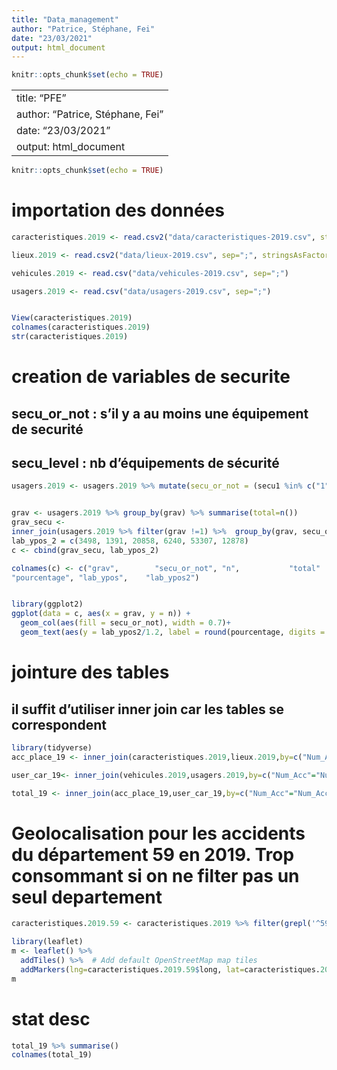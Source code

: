 ---
title: "Data_management"
author: "Patrice, Stéphane, Fei"
date: "23/03/2021"
output: html_document
---

```{r setup, include=FALSE}
knitr::opts_chunk$set(echo = TRUE)
```

---
title: "PFE"
author: "Patrice, Stéphane, Fei"
date: "23/03/2021"
output: html_document
---

```{r setup, include=FALSE}
knitr::opts_chunk$set(echo = TRUE)
```

# importation des données
```{r}
caracteristiques.2019 <- read.csv2("data/caracteristiques-2019.csv", stringsAsFactors=TRUE)

lieux.2019 <- read.csv2("data/lieux-2019.csv", sep=";", stringsAsFactors=TRUE)

vehicules.2019 <- read.csv("data/vehicules-2019.csv", sep=";")

usagers.2019 <- read.csv("data/usagers-2019.csv", sep=";")


View(caracteristiques.2019)
colnames(caracteristiques.2019)
str(caracteristiques.2019)

```

# creation de variables de securite
## secu_or_not : s'il y a au moins une équipement de securité
## secu_level : nb d'équipements de sécurité
```{r}
usagers.2019 <- usagers.2019 %>% mutate(secu_or_not = (secu1 %in% c("1", "2","3","4","5", "6","7")) | (secu2 %in% c("1", "2","3","4","5", "6","7")) | (secu3 %in% c("1", "2","3","4","5", "6","7")), secu_level = (secu1 %in% c("1", "2","3","4","5", "6","7")) + (secu2 %in% c("1", "2","3","4","5", "6","7")) + (secu3 %in% c("1", "2","3","4","5", "6","7")))


grav <- usagers.2019 %>% group_by(grav) %>% summarise(total=n())
grav_secu <- 
inner_join(usagers.2019 %>% filter(grav !=1) %>%  group_by(grav, secu_or_not) %>% summarise(n=n()), grav, by = "grav") %>% mutate(pourcentage = n/total) %>% mutate(lab_ypos = cumsum(n))
lab_ypos_2 = c(3498, 1391, 20858, 6240, 53307, 12878)
c <- cbind(grav_secu, lab_ypos_2)

colnames(c) <- c("grav",        "secu_or_not", "n",           "total"   ,  
"pourcentage", "lab_ypos",    "lab_ypos2") 


library(ggplot2)
ggplot(data = c, aes(x = grav, y = n)) +
  geom_col(aes(fill = secu_or_not), width = 0.7)+
  geom_text(aes(y = lab_ypos2/1.2, label = round(pourcentage, digits = 2), group =secu_or_not), color = "white")

```

# jointure des tables
## il suffit d'utiliser inner join car les tables se correspondent

```{r}
library(tidyverse)
acc_place_19 <- inner_join(caracteristiques.2019,lieux.2019,by=c("Num_Acc"="Num_Acc"));

user_car_19<- inner_join(vehicules.2019,usagers.2019,by=c("Num_Acc"="Num_Acc", "id_vehicule" = "id_vehicule", "num_veh" = "num_veh"));

total_19 <- inner_join(acc_place_19,user_car_19,by=c("Num_Acc"="Num_Acc"));

```

# Geolocalisation pour les accidents du département 59 en 2019. Trop consommant si on ne filter pas un seul departement

```{r}
caracteristiques.2019.59 <- caracteristiques.2019 %>% filter(grepl('^59',com))

library(leaflet)
m <- leaflet() %>%
  addTiles() %>%  # Add default OpenStreetMap map tiles
  addMarkers(lng=caracteristiques.2019.59$long, lat=caracteristiques.2019.59$lat , popup=caracteristiques.2019.59$adr)
m  
```

# stat desc
```{r}
total_19 %>% summarise()
colnames(total_19)
```

